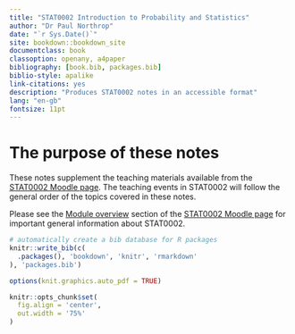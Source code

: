 ```yaml
--- 
title: "STAT0002 Introduction to Probability and Statistics"
author: "Dr Paul Northrop"
date: "`r Sys.Date()`"
site: bookdown::bookdown_site
documentclass: book
classoption: openany, a4paper
bibliography: [book.bib, packages.bib]
biblio-style: apalike
link-citations: yes
description: "Produces STAT0002 notes in an accessible format"
lang: "en-gb"
fontsize: 11pt
---
```


# The purpose of these notes {-}

These notes supplement the teaching materials available from the [STAT0002 Moodle page](https://moodle.ucl.ac.uk/course/view.php?id=8579).  The teaching events in STAT0002 will follow the general order of the topics covered in these notes.

Please see the [Module overview](https://moodle.ucl.ac.uk/course/view.php?id=8579&section=1) section of the [STAT0002 Moodle page](https://moodle.ucl.ac.uk/course/view.php?id=8579) for important general information about STAT0002. 

```r
# automatically create a bib database for R packages
knitr::write_bib(c(
  .packages(), 'bookdown', 'knitr', 'rmarkdown'
), 'packages.bib')
```

```r
options(knit.graphics.auto_pdf = TRUE)
```

```r
knitr::opts_chunk$set(
  fig.align = 'center',
  out.width = '75%'
)
```
